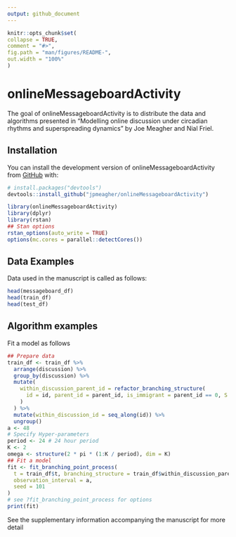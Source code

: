 ```yaml
---
output: github_document
---
```


 
  <!-- README.md is generated from README.Rmd. Please edit that file -->
  
  ```r
knitr::opts_chunk$set(
  collapse = TRUE,
  comment = "#>",
  fig.path = "man/figures/README-",
  out.width = "100%"
)
```

# onlineMessageboardActivity

<!-- badges: start -->
  <!-- badges: end -->
  
  The goal of onlineMessageboardActivity is to distribute the data and algorithms presented in "Modelling online discussion under circadian rhythms and superspreading dynamics" by Joe Meagher and Nial Friel.

## Installation

You can install the development version of onlineMessageboardActivity from [GitHub](https://github.com/) with:
  
  ``` r
# install.packages("devtools")
devtools::install_github("jpmeagher/onlineMessageboardActivity")
```

```r
library(onlineMessageboardActivity)
library(dplyr)
library(rstan)
## Stan options
rstan_options(auto_write = TRUE)
options(mc.cores = parallel::detectCores())
```

## Data Examples

Data used in the manuscript is called as follows:
  
  ```r
head(messageboard_df)
head(train_df)
head(test_df)
```

## Algorithm examples

Fit a model as follows

```r
## Prepare data
train_df <- train_df %>% 
  arrange(discussion) %>% 
  group_by(discussion) %>% 
  mutate(
    within_discussion_parent_id = refactor_branching_structure(
      id = id, parent_id = parent_id, is_immigrant = parent_id == 0, S = length(id)
    )
  ) %>% 
  mutate(within_discussion_id = seq_along(id)) %>% 
  ungroup()
a <- 48
# Specify Hyper-parameters
period <- 24 # 24 hour period
K <- 2
omega <- structure(2 * pi * (1:K / period), dim = K)
## Fit a model
fit <- fit_branching_point_process(
  t = train_df$t, branching_structure = train_df$within_discussion_parent_id,
  observation_interval = a,
  seed = 101
)
# see ?fit_branching_point_process for options
print(fit)
```

See the supplementary information accompanying the manuscript for more detail
